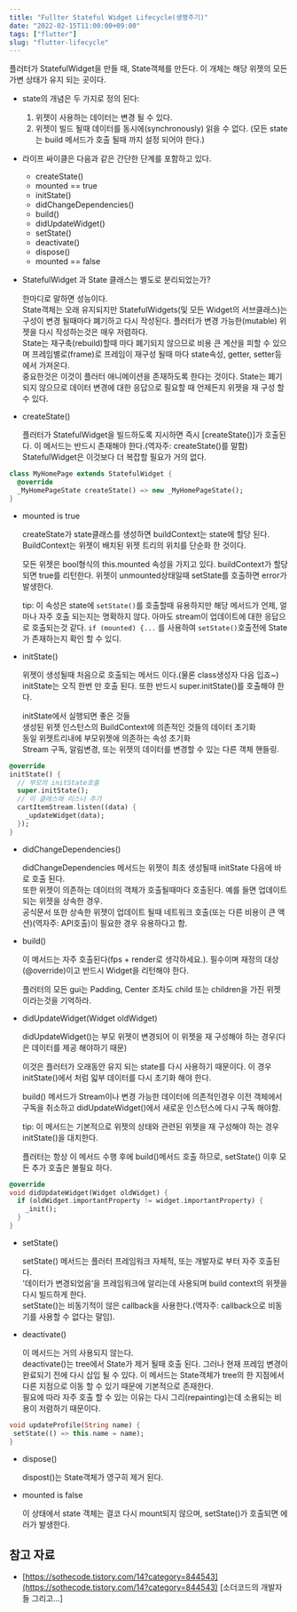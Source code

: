 ```yaml
---
title: "Fullter Stateful Widget Lifecycle(생명주기)"
date: "2022-02-15T11:00:00+09:00"
tags: ["flutter"]
slug: "flutter-lifecycle"
---
```


플러터가 StatefulWidget을 만들 때, State객체를 만든다. 이 개체는 해당 위젯의 모든 가변 상태가 유지 되는 곳이다.  

* state의 개념은 두 가지로 정의 된다:
  1. 위젯이 사용하는 데이터는 변경 될 수 있다.
  2. 위젯이 빌드 될때 데이터를 동시에(synchronously) 읽을 수 없다. (모든 state는 build 메서드가 호출 될때 까지 설정 되어야 한다.)


* 라이프 싸이클은 다음과 같은 간단한 단계를 포함하고 있다.

  * createState()
  * mounted == true
  * initState()
  * didChangeDependencies()
  * build()
  * didUpdateWidget()
  * setState()
  * deactivate()
  * dispose()
  * mounted == false
  

* StatefulWidget 과 State 클래스는 별도로 분리되었는가?

  한마디로 말하면 성능이다.  
  State객체는 오래 유지되지만 StatefulWidgets(및 모든 Widget의 서브클래스)는 구성이 변경 될때마다 폐기하고 다시 작성된다. 플러터가 변경 가능한(mutable) 위젯을 다시 작성하는것은 매우 저렴하다.  
  State는 재구축(rebuild)할때 마다 폐기되지 않으므로 비용 큰 계산을 피할 수 있으며 프레임별로(frame)로 프레임이 재구성 될때 마다 state속성, getter, setter등에서 가져온다.  
  중요한것은 이것이 플러터 애니메이션을 존재하도록 한다는 것이다. State는 폐기되지 않으므로 데이터 변경에 대한 응답으로 필요할 때 언제든지 위젯을 재 구성 할 수 있다.  

* createState()  

  플러터가 StatefulWidget을 빌드하도록 지시하면 즉시 [createState()]가 호출된다. 이 메서드는 반드시 존재해야 한다.(역자주: createState()를 말함) StatefulWidget은 이것보다 더 복잡할 필요가 거의 없다.  

```dart
class MyHomePage extends StatefulWidget {
  @override
  _MyHomePageState createState() => new _MyHomePageState();
}
```

* mounted is true  
  
  createState가 state클래스를 생성하면 buildContext는 state에 할당 된다.  
  BuildContext는 위젯이 배치된 위젯 트리의 위치를 단순화 한 것이다.  
  
  모든 위젯은 bool형식의 this.mounted 속성을 가지고 있다. buildContext가 할당되면 true를 리턴한다. 위젯이 unmounted상태일때 setState를 호출하면 error가 발생한다.  
  
  tip: 이 속성은 state에 `setState()`를 호출할때 유용하지만 해당 메서드가 언제, 얼마나 자주 호출 되는지는 명확하지 않다. 아마도 stream이 업데이트에 대한 응답으로 호출되는것 같다. `if (mounted) {...` 를 사용하여 `setState()`호출전에 State가 존재하는지 확인 할 수 있디.  

* initState()  
  
  위젯이 생성될때 처음으로 호출되는 메서드 이다.(물론 class생성자 다음 입죠~)  
  initState는 오직 한번 만 호출 된다. 또한 반드시 super.initState()를 호출해야 한다.  

  initState에서 실행되면 좋은 것들  
  생성된 위젯 인스턴스의 BuildContext에 의존적인 것들의 데이터 초기화  
  동일 위젯트리내에 부모위젯에 의존하는 속성 초기화  
  Stream 구독, 알림변경, 또는 위젯의 데이터를 변경할 수 있는 다른 객체 핸들링.  

```dart
@override
initState() {
  // 부모의 initState호출
  super.initState();
  // 이 클래스애 리스너 추가
  cartItemStream.listen((data) {
    _updateWidget(data);
  });
}
```

* didChangeDependencies()
  
  didChangeDependencies 메서드는 위젯이 최초 생성될때 initState 다음에 바로 호출 된다.  
  또한 위젯이 의존하는 데이터의 객체가 호출될때마다 호출된다. 예를 들면 업데이트되는 위젯을 상속한 경우.  
  공식문서 또한 상속한 위젯이 업데이트 될때 네트워크 호출(또는 다른 비용이 큰 액션)(역자주: API호출)이 필요한 경우 유용하다고 함.  


* build()  

  이 메서드는 자주 호출된다(fps + render로 생각하세요.). 필수이며 재정의 대상(@override)이고 반드시 Widget을 리턴해야 한다.  

  플러터의 모든 gui는 Padding, Center 조차도 child 또는 children을 가진 위젯 이라는것을 기억하라.  

* didUpdateWidget(Widget oldWidget)

  didUpdateWidget()는 부모 위젯이 변경되어 이 위젯을 재 구성해야 하는 경우(다은 데이터를 제공 해야하기 때문)  

  이것은 플러터가 오래동안 유지 되는 state를 다시 사용하기 때문이다. 이 경우 initState()에서 처럼 읿부 데이터를 다시 초기화 해야 한다.  

  build() 메서드가 Stream이나 변경 가능한 데이터에 의존적인경우 이전 객체에서 구독을 취소하고 didUpdateWidget()에서 새로운 인스턴스에 다시 구독 해야함.  

  tip: 이 메서드는 기본적으로 위젯의 상태와 관련된 위젯을 재 구성해야 하는 경우 initState()을 대치한다.  

  플러터는 항상 이 메서드 수행 후에 build()메서드 호출 하므로, setState() 이후 모든 추가 호출은 불필요 하다.  

```dart
@override
void didUpdateWidget(Widget oldWidget) {
  if (oldWidget.importantProperty != widget.importantProperty) {
    _init();
  }
}
```

* setState()

  setState() 메서드는 플러터 프레임워크 자체적, 또는 개발자로 부터 자주 호출된다.  
  '데이터가 변경되었음’을 프레임워크에 알리는데 사용되며 build context의 위젯을 다시 빌드하게 한다.  
  setState()는 비동기적이 않은 callback을 사용한다.(역자주: callback으로 비동기를 사용할 수 없다는 말임).  

* deactivate()

  이 메서드는 거의 사용되지 않는다.  
  deactivate()는 tree에서 State가 제거 될때 호출 된다. 그러나 현재 프레임 변경이 완료되기 전에 다시 삽입 될 수 있다. 이 메서드는 State객체가 tree의 한 지점에서 다른 지점으로 이동 할 수 있기 때문에 기본적으로 존재한다.  
  필요에 따라 자주 호출 할 수 있는 이유는 다시 그리(repainting)는데 소용되는 비용이 저렴하기 때문이다.  

```dart
void updateProfile(String name) {
 setState(() => this.name = name);
}
```

* dispose()

  dispost()는 State객체가 영구히 제거 된다.  

* mounted is false  
  
  이 상태에서 state 객체는 결코 다시 mount되지 않으며, setState()가 호출되면 에러가 발생한다.  

## 참고 자료
- [https://sothecode.tistory.com/14?category=844543](https://sothecode.tistory.com/14?category=844543) [소더코드의 개발자들 그리고...]